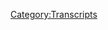 {{DEFAULTSORT:
    #_TRANSCRIPT_0826:March 4, 2004
}}{{Transcript
    | title         = [[826: March 4, 2004]]
    | caption       = [https://knowledgefight.libsyn.com/826-march-4-2004 Listen to this episode on Libsyn]
    | episodeNumber = [[826: March 4, 2004|826]]
    | length        = 01:12:11
}}

{{MessageBox
    | header     = Warning: Bot Generated Content
    | text       = This transcript was automatically generated by transcription software and likely contains many mistakes and misattributions. Please check the audio for definitive quotes, attribution, and context.
    | image      = N3yvass4myg91.webp
    | imagewidth = 50px
    | id         = warning
}}

{{TranscriptBlock
    | name      = Theme Song
    | timestamp = 00:00:04.000
    | text      = Red Alert. Red alert. Red alert.
}}

{{TranscriptBlock
    | name      = Unknown Speaker
    | timestamp = 00:00:06.000
    | text      = Red alert.
}}

{{TranscriptBlock
    | name      = Theme Song
    | timestamp = 00:00:11.000
    | text      = Not not not not not not not knowledge. Damn, Jordan. I'm sweating.
}}

{{TranscriptBlock
    | name      = Alex Jones
    | timestamp = 00:00:19.000
    | text      = Knowledge party.com It's time to pray.
}}

{{TranscriptBlock
    | name      = Theme Song
    | timestamp = 00:00:21.000
    | text      = I have great respect for knowledge. Knowledge. I'm sick of them posing as if they're the good guys shank me or the bad guy knowledge. Dan and Jordan knowledge fight
}}

{{TranscriptBlock
    | name      = Alex Jones
    | timestamp = 00:00:35.000
    | text      = need money Andy and Andy, you're stopping Andy and Ken handy in Kansas to pray and the Evangel surely are placeholders. Huge fan. I love your word. Knowledge by now knowledge fight.com.
}}

{{TranscriptBlock
    | name      = Dan
    | timestamp = 00:00:59.000
    | text      = Hey, everybody like McDonald's, right? I'm Dan. I'm Jordan. We're a couple dudes sit around worship at the altar of saline and talk a little bit about Alex Zhu. Oh,
}}

{{TranscriptBlock
    | name      = Jordan
    | timestamp = 00:01:07.000
    | text      = indeed, we are down in Jordan. Jordan, the question for you. Today, buddy.
}}

{{TranscriptBlock
    | name      = Dan
    | timestamp = 00:01:13.000
    | text      = My blind spot today, Jordan is that I finally have a date for moving. As people who listen to the show regularly, I'm sure are aware because I've mentioned it a couple times. At a frustrating transitional housing thing going on. And just to be able to know like, Alright, that is the day that it's gonna happen. I I've got you know, it's it's, it's a load off. There's been a lot of like, sort of lingering in the air. Yeah. You know, like, how's this going to work out time wise is, you know, I always knew that there was going to be a place where I could live. Sure, you know, but the the exact, like, how am I going to make this work was so so nebulous. And now just what a relief.
}}

{{TranscriptBlock
    | name      = Jordan
    | timestamp = 00:02:02.000
    | text      = You know what, that's so similar to what's giving birth. Because it's like, I don't know when it's gonna happen. But then sometimes the doctors like a fuck it. It's gonna happen next week, and you're like, shit, thank God, at least it's gonna happen next week. It is exactly like giving birth. It's exactly like that. And
}}

{{TranscriptBlock
    | name      = Dan
    | timestamp = 00:02:18.000
    | text      = so now I know the pain of childbirth. And I will not be condescended to by any pregnant person out there. What's your
}}

{{TranscriptBlock
    | name      = Jordan
    | timestamp = 00:02:29.000
    | text      = my bright spot is the TV show warrior. It's really good.
}}

{{TranscriptBlock
    | name      = Dan
    | timestamp = 00:02:35.000
    | text      = Is that? Is that a serialized version of that movie with like, the the baseball Furies and the Whoa, no,
}}

{{TranscriptBlock
    | name      = Jordan
    | timestamp = 00:02:41.000
    | text      = no, not the Warriors? No, it's based off of one of Bruce Lee's ideas. You know, before before kung fu happened and all that stuff. He had this idea for what amounts to now you know, dead wood in San Francisco with an all you know, with a majority Chinese cast, you know, and of course, you can't do that in the 60s Because racism. Sure. So now they made it. It's fucking great. It's fucking great. All right, and they got a great Bruce Lee, a surrogate guy playing the lead. He's the warrior. He's the warrior.
}}

{{TranscriptBlock
    | name      = Dan
    | timestamp = 00:03:16.000
    | text      = What is he fighting a war against?
}}

{{TranscriptBlock
    | name      = Jordan
    | timestamp = 00:03:18.000
    | text      = Um, I mean, you know, racism. Sure. White people. It's it San Francisco in the I think 20. So So yeah, just mainly white people. Well, and then other people. Ah, yeah. White people. Other people. Yes.
}}

{{TranscriptBlock
    | name      = Dan
    | timestamp = 00:03:35.000
    | text      = What a description of the show both kinds. Jordan today we have an episode to do. And we're going to be in the past we're going to be talking about March 4 2004 was a terrible show. So bad. No bad. No. So bad. Alex is a real piece of shit. Oh, no.
}}

{{TranscriptBlock
    | name      = Dan
    | timestamp = 00:03:54.000
    | text      = Yeah, he's
}}

{{TranscriptBlock
    | name      = Dan
    | timestamp = 00:03:55.000
    | text      = Yeah. And in some ways, it's actually kind of there's there's some things to learn. And there's some things that are illustrative. So it's worthwhile, how shady he is. But man, he's a big piece of a piece of shit. So we have this episode to go over it. But before we dive into that, and you know, say hi to some walks, I found something interesting. Okay. So I was going through, bam, dot video, not Alex's website do as poking around in there seeing what's going on? Because, you know, sometimes they'll have weird channels pop up. Yeah, there's the next wentest channel that but whatever. Yeah, still there. I think it's inactive. That sounds right. But I noticed they have a best of Tucker Carlson channel. And previously, it was just the interview that Alex did with Tucker Carlson years.
}}

{{TranscriptBlock
    | name      = Jordan
    | timestamp = 00:04:51.000
    | text      = Best of Tucker.
}}

{{TranscriptBlock
    | name      = Dan
    | timestamp = 00:04:52.000
    | text      = But now Alex is just reposting Tucker's Twitter show. Oh,
}}

{{TranscriptBlock
    | name      = Dan
    | timestamp = 00:04:57.000
    | text      = I wonder if he has permission to do that. Ah Oh boy,
}}

{{TranscriptBlock
    | name      = Jordan
    | timestamp = 00:05:00.000
    | text      = I want yeah, that's a good question.
}}

{{TranscriptBlock
    | name      = Dan
    | timestamp = 00:05:02.000
    | text      = Yeah. I if I were Tucker I would probably say no. Like you would want whatever audience is going to watch it on Alex's shit to be, you know, forced to come over to your Twitter thing. Sure.
}}

{{TranscriptBlock
    | name      = Jordan
    | timestamp = 00:05:13.000
    | text      = I bet at the beginning with all those numbers, maybe Tucker was like, go for it. I've got billions of people watch me. And then now maybe he'd be like, Hey, don't repost my stuff. I doubt
}}

{{TranscriptBlock
    | name      = Dan
    | timestamp = 00:05:25.000
    | text      = it. I doubt it. I think if you're starting your own thing, especially if you're going from Fox News to doing a Twitter show, you're wanting to like really establish yourself and maybe create a foundation of people who are know that this is where they're going to get the content as opposed to be distributed willy nilly all over the place. Yeah, generally
}}

{{TranscriptBlock
    | name      = Jordan
    | timestamp = 00:05:43.000
    | text      = that is a pretty big part of success in media.
}}

{{TranscriptBlock
    | name      = Dan
    | timestamp = 00:05:47.000
    | text      = I think Alex is just stealing Tucker's shit does it sound right?
}}

{{TranscriptBlock
    | name      = Jordan
    | timestamp = 00:05:51.000
    | text      = That does sound right. Hey, Tucker,
}}

{{TranscriptBlock
    | name      = Dan
    | timestamp = 00:05:52.000
    | text      = call your lawyers, not those lawyers. The other will see I want the lawyers that are defending you. Dealing with Fox News. Some other lawyers. Talk to Alex Yeah. When
}}

{{TranscriptBlock
    | name      = Jordan
    | timestamp = 00:06:03.000
    | text      = when you when you have that many lawyers working for you. You're You're a bad person. No, like it should have just been a bunch of clips have edited together Tucker like outtakes and stuff like that. Best of Tucker Carlson.
}}

{{TranscriptBlock
    | name      = Dan
    | timestamp = 00:06:18.000
    | text      = I'm just saying Alex Jones. He had some point,
}}

{{TranscriptBlock
    | name      = Jordan
    | timestamp = 00:06:23.000
    | text      = he just cut a supercut of Tucker saying Alex Jones over and over and over again is the best of Tucker I think,
}}

{{TranscriptBlock
    | name      = Dan
    | timestamp = 00:06:29.000
    | text      = according to one guy Exactly. Out in Texas with a thick old neck. Oh, yeah. So we're gonna talk about this terrible bad show here in a second. But before we do, Jordan, let's say hello to some new ones. Oh, that's great idea. So first donnacha It seems that the entirety of the meme speech from Metal Gear Rising was over the character limit for a shout out. Happy late birthday man did notches pronounced. Don't not cut. Ooh, I screwed it up. Anyway, you're now ballsy walk. I'm a policy. Pronunciation. I
}}

{{TranscriptBlock
    | name      = Jordan
    | timestamp = 00:07:02.000
    | text      = did that on purpose. Because you were cold reading it. I thought it'd be fun for everyone next
}}

{{TranscriptBlock
    | name      = Dan
    | timestamp = 00:07:05.000
    | text      = Tucker is your destiny. Thank you so much. You are now ballsy. Well, I'm a
}}

{{TranscriptBlock
    | name      = Unknown Speaker
    | timestamp = 00:07:09.000
    | text      = policy wonk.
}}

{{TranscriptBlock
    | name      = Jordan
    | timestamp = 00:07:10.000
    | text      = Thank you very much.
}}

{{TranscriptBlock
    | name      = Dan
    | timestamp = 00:07:11.000
    | text      = Yes. Zeus. Next sour cream fondue fountain. Thank you so much. You are now policy wonk.
}}

{{TranscriptBlock
    | name      = Alex Jones
    | timestamp = 00:07:19.000
    | text      = I'm a policy wonk, thank you very much.
}}

{{TranscriptBlock
    | name      = Dan
    | timestamp = 00:07:21.000
    | text      = She 13th dimension.
}}

{{TranscriptBlock
    | name      = Jordan
    | timestamp = 00:07:22.000
    | text      = Yeah, we talked a lot. Next. I'm
}}

{{TranscriptBlock
    | name      = Dan
    | timestamp = 00:07:24.000
    | text      = Dan's urban camel. Thank you so much. You are now a policy wonk.
}}

{{TranscriptBlock
    | name      = Unknown Speaker
    | timestamp = 00:07:27.000
    | text      = I'm a policy wonk. Thank
}}

{{TranscriptBlock
    | name      = Jordan
    | timestamp = 00:07:28.000
    | text      = you very much.
}}

{{TranscriptBlock
    | name      = Dan
    | timestamp = 00:07:29.000
    | text      = I'm sure what that's a reference to what is an urban camel. I don't know. But I know that just makes me think of getting into an argument about whether or not there was wolves downtown. Yeah, I
}}

{{TranscriptBlock
    | name      = Jordan
    | timestamp = 00:07:38.000
    | text      = recall. I do. We don't need to. Versus wolf argument. Okay.
}}

{{TranscriptBlock
    | name      = Dan
    | timestamp = 00:07:43.000
    | text      = Next. Thank you, Ben. Baked Beans begins for introducing me to these guys been listening since the X ray arcade. Thank you so much. You're now ballsy walk.
}}

{{TranscriptBlock
    | name      = Alex Jones
    | timestamp = 00:07:52.000
    | text      = I'm a policy wonk. Thank you very much. Thank
}}

{{TranscriptBlock
    | name      = Dan
    | timestamp = 00:07:53.000
    | text      = you, and we're going to take a look right at the mixer. Thank you so much do Dorcas lives may scold mageddon strike down the invading sex robots. You are now a technocrat?
}}

{{TranscriptBlock
    | name      = Alex Jones
    | timestamp = 00:08:03.000
    | text      = I'm a policy wonk. I have risen above my enemies. I might quit tomorrow. Actually. I'm just gonna take a little break now. A little breaky for me. And then we're going to come back. And I'm going to start the show over. But I'm the devil a lot going on there. Fuck you. Fuck you. I got plenty of words for you. But at the end of the day, Fuck you and your new world order. And fuck the horse she wrote in on and all your shit. Maybe today should have been less broadcast. Maybe I'll just be gone a month, maybe five years. Maybe I'll walk out of here tomorrow. And you never see me again. That's really what I want to do. I never want to come back here again. I apologize to the crew and the listeners yesterday that I was legitimately having breakdowns on air. I'll be better tomorrow.
}}

{{TranscriptBlock
    | name      = Dan
    | timestamp = 00:08:57.000
    | text      = He's not and he's definitely not on March 4 2004.
}}

{{TranscriptBlock
    | name      = Jordan
    | timestamp = 00:09:02.000
    | text      = guys suck. That's a lot of tomorrow's to miss being better for oh, that's a significant number.
}}

{{TranscriptBlock
    | name      = Dan
    | timestamp = 00:09:08.000
    | text      = If you get 1% or point 1% better each day from March 4 2004 to the present. You'd probably be a great
}}

{{TranscriptBlock
    | name      = Jordan
    | timestamp = 00:09:18.000
    | text      = person. I mean, compound interest. You'd be great. It has to be Yeah. Alex is bad. Alex is bad if you lose point. 1% I'm not sure.
}}

{{TranscriptBlock
    | name      = Dan
    | timestamp = 00:09:27.000
    | text      = I'm not sure this one just I mean, there's just a lot of distaste I have for this episode. And maybe it's because it's coming off of a couple of days worth of like there's nothing going on here outside of Alex blaming third world populations for babies crying and movies. Wow, that
}}

{{TranscriptBlock
    | name      = Jordan
    | timestamp = 00:09:45.000
    | text      = one is still debatable. We haven't got the science back on that one.
}}

{{TranscriptBlock
    | name      = Dan
    | timestamp = 00:09:50.000
    | text      = Yeah, I don't know if we need to. So you know, there's this sort of dull period and then we get to this and it's just just shit just bad. But one of the things one of the narratives that he's been going over during this dole period, quite a bit is that there's a new trend that people have been doing which is putting money in microwaves. I don't know if you remember this. So the new money what the new money that came out, you certainly had the Yeah, it has the strip in it for like, not being able to. Pirate it. counterfeiters. Yeah. So piracy. It's piracy, piracy, and it's not not by Rosie. I don't know why that was the word that came to mind. But yeah, people so people were putting in money into microwaves because that that would flicker and like set on fire. And so conspiracy theorists are like, this is the RFID chip being put into the money, man. They're tracking your bills.
}}

{{TranscriptBlock
    | name      = Jordan
    | timestamp = 00:10:52.000
    | text      = Okay. So people microwaved money for a while. Yeah, it was a little bit
}}

{{TranscriptBlock
    | name      = Dan
    | timestamp = 00:10:57.000
    | text      = of a fad. And then people were coming out and be like, don't put your money on them. Like, that shouldn't be a conversation, but that's fine. It's dangerous. Yes. And then other people were like, using microwaves to clean money. They thought that that would be like get stuff off? Sure. Sure. Show. There's a lot of that going on. And to Alex's weird, weird been covering this a bit. And apparently, it's really exciting because Steve Watson and Paul Joseph Watson's brother, right, also put some euros in the microwave.
}}

{{TranscriptBlock
    | name      = Jordan
    | timestamp = 00:11:33.000
    | text      = I mean, it makes sense. If you're like a third grader just coming off your favorite science class, just be like, let's find out what happens when you do everything different. Sure,
}}

{{TranscriptBlock
    | name      = Dan
    | timestamp = 00:11:42.000
    | text      = sure. But that third grader is going to then ask why did this happen? That is true. And then find the answer, as opposed to people like Alex, who are just like, it's the global. So you might get some sense from that. Why that was a dull period of a couple of days. Yeah. But I was excited for this where Alex talks about how sensational stuff like putting money in the microwave gets more attention than other stuff he talks about. Yeah, yeah.
}}

{{TranscriptBlock
    | name      = Alex Jones
    | timestamp = 00:12:12.000
    | text      = I mean, now there's a big debate are there RFIDs in the money, I think the fact that the money exploded, or pop like firecrackers is just an illustration of madness, or some weird money. I mean, it's really a novelty. But people latch on stories like that. I mean, we will post a photograph and I don't get a million viewers, and then, you know, some government document from the Library of Congress about how the government engineered aids and they say they engineered it in 1968, or 1975. And they say it's a soft kill weapon, and they describe it, we post that and it gets, you know, 10,000 people look at it in a month. So, this also speaks to what captures people's attention. And it certainly images, you know, loading towers with jet liners flying into them, you know, that gets people's attention. That's what I mean. And so somehow we've got to shift our minds into, you know, really becoming upset about bills and legislation and things like that. Because if we could get people as excited about the Patriot Act One and two, and what's in it as we could about exploding $20 bills. Then we wouldn't get this country back. But but people liked visual things they like. They like sports, they like gladiatorial diversions.
}}

{{TranscriptBlock
    | name      = Dan
    | timestamp = 00:13:37.000
    | text      = So on a descriptive level, Alex is right about the the dynamic that he is describing, essentially, that sensationalism sells, he's accurately assessed a problem with how human attention operates. And at this point, he's at least pretending to want to solve that problem by encouraging people to pay attention to the more boring, less sensational stories that are actually possibly more substantive. But we know how Alex's career has progressed since then. And I think that this frustration that he's discussing, it might have played some part, possibly even subconscious as a part in his path. Instead of trying to get people to pay attention to the bills and legislation and things that matter. Alex went the entire other direction, turning his career into a near constant barrage of empty, meaningless spectacle meant solely to capture people's attention and keep them stuck in that, like, Look at this $20 bill in the microwave. Yeah, yeah, he's aware that that $20 bill in the microwave doesn't mean anything. No, this is just something that's visually interesting to people. That's a weird money.
}}

{{TranscriptBlock
    | name      = Jordan
    | timestamp = 00:14:40.000
    | text      = Yeah, there's probably some magnesium in the little strip or some some weird. It's not complicated,
}}

{{TranscriptBlock
    | name      = Dan
    | timestamp = 00:14:45.000
    | text      = but But it's weird. I mean,
}}

{{TranscriptBlock
    | name      = Jordan
    | timestamp = 00:14:47.000
    | text      = that's also a weird thing to say, oh, man, this is some weird money. Like, I don't understand. It's just okay, but fine, but fine, but fine,
}}

{{TranscriptBlock
    | name      = Dan
    | timestamp = 00:14:56.000
    | text      = if that's your thesis,
}}

{{TranscriptBlock
    | name      = Jordan
    | timestamp = 00:14:57.000
    | text      = fine. Fine.
}}

{{TranscriptBlock
    | name      = Dan
    | timestamp = 00:14:58.000
    | text      = So weird. on it. Yeah. All funding is weird when you really think about it.
}}

{{TranscriptBlock
    | name      = Jordan
    | timestamp = 00:15:03.000
    | text      = I mean, the thing about the subconscious element of it is, I mean, he knows that there that his bills and shit aren't real to, you know, like the sensational stuff isn't real, but or at least it is real sense that you can watch that Bill light on fire. You're saying
}}

{{TranscriptBlock
    | name      = Dan
    | timestamp = 00:15:21.000
    | text      = that the bills and legislation and the government admitting that AIDS is a soft killed lie weapon? Yeah, that's true. It's not real either. Right. Right. Right. But it's more Dan sleep boring. It's in terms of like trying to look into it. Right. If you were gonna go ahead and read those bullshit articles about non existent bills and stuff chair that he's talking about that is dry. Yeah, that is not really all that interesting. You will come to some greater truth if you approach it and actually read this stuff critically. But it is more fun to just investigate whether or not money gets weird in the oven. Microwave,
}}

{{TranscriptBlock
    | name      = Jordan
    | timestamp = 00:16:01.000
    | text      = if there's only positive consequences for leaning into the sensationalism and negative consequences for leaning into the boring stuff. It makes sense.
}}

{{TranscriptBlock
    | name      = Dan
    | timestamp = 00:16:10.000
    | text      = Well, and especially realizing that all you really have to do is pay lip service to the more Yeah, like substantive stuff and be like, it's all there. It's all in the white papers. And then people just give you credit for having talked about Yeah, or understanding any of that deep stuff he gets.
}}

{{TranscriptBlock
    | name      = Jordan
    | timestamp = 00:16:26.000
    | text      = He gets credit for doing research by complaining that people aren't looking at the research. He didn't do.
}}

{{TranscriptBlock
    | name      = Dan
    | timestamp = 00:16:32.000
    | text      = Yes. And they're too busy talking about the microwaved money that he's been spending days talking. Yes, yes. Yes. That is the dynamic. Yeah, that makes sense. So I have bad news. Was that ever been to the Piggly Wiggly?
}}

{{TranscriptBlock
    | name      = Jordan
    | timestamp = 00:16:47.000
    | text      = I don't think so. No. What's the Piggly Wiggly?
}}

{{TranscriptBlock
    | name      = Dan
    | timestamp = 00:16:49.000
    | text      = It's like a convenience store kind of thing. Yeah, wiggly. Turns out very soon after this episode, you started to have to thumbprint to buy and sell there. So Mark of the Beast has come to the Piggly Wiggly
}}

{{TranscriptBlock
    | name      = Alex Jones
    | timestamp = 00:17:05.000
    | text      = limit. I told you this. I'm telling you this for six years since I learned about it but now it's coming. Like I told people in 97 that he was involved with the feds grocery store chain in Texas and we're gonna be putting in thumb scanners to track and trace and control you for the new sales tax and they have announced it is official. It's gone in and some stores in Houston and polish station two years ago. A bunch of heb stores in Austin in three weeks are putting them in and Piggly Wiggly. There's a big World Net Daily article that Piggly Wiggly and its stores are putting them in. Have you used credit card or cheque at the checkout counter. You're gonna have the thumb scan, Piggly Wiggly, Safeway, Kroger, target Walmart. I hope you enjoy if you're used to using it here in the next few years they will announce your new sales tax I hope you enjoy it. God will control over every business your business or how small scanner but then you do and sell track. federal control you thought the IRS was bad now they'll be like, Oh, and by the way they share the money with a local so there'll be federally deputize and enforce. And I do have the article here from Newsday. Police were federalized and then I put under UN control two days ago a bunch of them.
}}

{{TranscriptBlock
    | name      = Dan
    | timestamp = 00:18:20.000
    | text      = Wow, that's a that's a whole lot of stuff. That didn't happen. That is st condescendingly Yeah,
}}

{{TranscriptBlock
    | name      = Jordan
    | timestamp = 00:18:25.000
    | text      = in a real dickish way. Yeah. Real Tucker as shit to say.
}}

{{TranscriptBlock
    | name      = Dan
    | timestamp = 00:18:30.000
    | text      = 19 years later. Yeah, you can still you pay with cards anywhere. From scanning.
}}

{{TranscriptBlock
    | name      = Jordan
    | timestamp = 00:18:35.000
    | text      = I listen. Let's all just decide what the Mark of the Beast is. And then get it. Okay, I'm tired of fine. I'm trying to I'm tired of trying to figure out what is the mark of the beast? I
}}

{{TranscriptBlock
    | name      = Dan
    | timestamp = 00:18:45.000
    | text      = feel like we all are. It's Cheeto fingers.
}}

{{TranscriptBlock
    | name      = Jordan
    | timestamp = 00:18:48.000
    | text      = Let's just do it. Fine. But He has cheated. Mark is a beast Yeah. Okay. But as long as we all his
}}

{{TranscriptBlock
    | name      = Dan
    | timestamp = 00:18:54.000
    | text      = you know why? Why? Because the new version of Chester Cheetah was the beast. Oh, he was all prank and everybody trying to run his his Cheeto dust covered fingers on people's white clothes and stuff.
}}

{{TranscriptBlock
    | name      = Jordan
    | timestamp = 00:19:07.000
    | text      = So it I mean, you're you're just describing Ashton Kutcher after having eaten Cheetos.
}}

{{TranscriptBlock
    | name      = Dan
    | timestamp = 00:19:14.000
    | text      = That's how you became possessed. You became
}}

{{TranscriptBlock
    | name      = Jordan
    | timestamp = 00:19:16.000
    | text      = possessed by the mark of the beast, cheetah. It's all making sense. Now. Finally, okay, so we can put the whole Mark of the Beast thing to rest. It's Cheeto fingers might have
}}

{{TranscriptBlock
    | name      = Dan
    | timestamp = 00:19:25.000
    | text      = played this, I think on an intellectual level. I wanted to play this clip because it's an example of like these predictions that Alex makes and these like, his tone is so just snarky and maybe he'll be enjoy maybe beer and then like, it's all stuff that didn't happen. But I think emotionally I just wanted to hear him say Piggly Wiggly.
}}

{{TranscriptBlock
    | name      = Jordan
    | timestamp = 00:19:47.000
    | text      = Really liked it. Yeah, it was quite enjoyable. Yeah, especially. That was the one that Okay, so the tone was fine. If you're saying Piggly Wiggly in that tone of voice. There's something incredibly funny about condescending to me. again saying Piggly Wiggly
}}

{{TranscriptBlock
    | name      = Dan
    | timestamp = 00:20:01.000
    | text      = patriots, I regret to inform you that the Piggly Wiggly has fallen. I'm sorry. globalists have taken the Piggly Wiggly.
}}

{{TranscriptBlock
    | name      = Jordan
    | timestamp = 00:20:09.000
    | text      = Are we are we no longer allowed in the Piggly Wigglies? anymore? Oh, no.
}}

{{TranscriptBlock
    | name      = Dan
    | timestamp = 00:20:14.000
    | text      = I also was desperately trying to come up with a way that I could make a GB a acronym for a government. I just couldn't do it in real time. So you have a car? I do. Does it ever turn into a robot and lock you inside it? No, it had unfortunately does not shit. Another prediction Alex got wrong. It
}}

{{TranscriptBlock
    | name      = Alex Jones
    | timestamp = 00:20:36.000
    | text      = probably aired this neocon star about 20 times. Yes. Because according to the Federal Documents, the guest members of Congress, people from the different legislatures I've had on about this. This is actually minus the mobile injections. What life will be like, your car will lock you in it will not start if you've got one parking ticket. A camera will watch you in your car. It's actually worse than this. So called dark humor.
}}

{{TranscriptBlock
    | name      = Dan
    | timestamp = 00:21:11.000
    | text      = Yeah. So there's this thing, or this piece, this bit of comedy business called neocon star that Alex has played 100 fucking times he says 20 That is a low estimate. And it's sort of a skit. Somebody's calling on star but it's like Neil Young star. Right. Right. Right. And so it's like, hey, you know, you need to your national ID card. Lucky. Actually, I Why am I doing an impression of this? I'm going to play part of I don't know why I tried to recreate this.
}}

{{TranscriptBlock
    | name      = Jordan
    | timestamp = 00:21:44.000
    | text      = But it's nice to see it in advance, and then we'll see the real version. I appreciate that.
}}

{{TranscriptBlock
    | name      = Dan
    | timestamp = 00:21:49.000
    | text      = So yeah, Alex, Alex has this. And he's like, this is what it's gonna be like, man. This is. I know, I told you. This is a terrible episode. We just haven't gotten to the horrible. Just a little bit of levity at the beginning, I guess. But yeah, so here comes a little bit of that neocon stars hit.
}}

{{TranscriptBlock
    | name      = Alex Jones
    | timestamp = 00:22:06.000
    | text      = Here's the neocon star. We'll just just just one more time because Toyota has actually rolled out one of these and says that the government wants this and so they're providing it and this will be the new car that we all use. And basically it is a mirror image actually a little bit worse in several cases than this humour of two months ago. So here it is. The following is an actual conversation between a neocon star operator and a subscriber in distress, was locked in her car and doesn't have the proper authorization to get out with neocon star help is just a satellite away. Yo,
}}

{{TranscriptBlock
    | name      = Neoconstar Robot Operator (fictional)
    | timestamp = 00:22:44.000
    | text      = calm star. How can I offer you great service today?
}}

{{TranscriptBlock
    | name      = Old Lady Trapped in Car (fictional)
    | timestamp = 00:22:48.000
    | text      = Please help me I'm trapped in my car. My retina scanner won't work. Just relax. It's not there. It's ma'am. Please hurry. It's hot in here.
}}

{{TranscriptBlock
    | name      = Neoconstar Robot Operator (fictional)
    | timestamp = 00:22:57.000
    | text      = According to Admiral Poindexter. I have planned tomorrow. We'll see. Right. I have a live shot from the Neo cons observation area.
}}

{{TranscriptBlock
    | name      = Old Lady Trapped in Car (fictional)
    | timestamp = 00:23:07.000
    | text      = I'm in Node lady.
}}

{{TranscriptBlock
    | name      = Alex Jones
    | timestamp = 00:23:11.000
    | text      = Well, she's an old lady folks. Wow. For some reason, some of those files have been hiccupping. Honestly, Stephanie, you know what's going on? Now we've had someone in the computer hacking up the auditor. We have another one. So yeah. Oh, my goodness. And then now we added for you, my friends. Yeah, started over for us. So here's neocon start from the
}}

{{TranscriptBlock
    | name      = Dan
    | timestamp = 00:23:44.000
    | text      = top he likes. So it ends up like the neocon star operator is going to send people to kill her because she is maybe a terrorist because she can't find her card or something. And then they offer her a lethal injection and she takes it Yeah, that's that's the end of the
}}

{{TranscriptBlock
    | name      = Jordan
    | timestamp = 00:24:01.000
    | text      = bit. Yeah, yeah. Oh, really a well constructed
}}

{{TranscriptBlock
    | name      = Dan
    | timestamp = 00:24:03.000
    | text      = bit. No, but man, you could you could see the little the Monsanto Mar. Yeah, Admiral Poindexter his database, you see all these things that are like I get it. If you're a conspiracy theorist, you're like, Ah, see, I know what you're talking about. That's the problem that's playing for the back of the room.
}}

{{TranscriptBlock
    | name      = Jordan
    | timestamp = 00:24:19.000
    | text      = That's the issue. It's all for the back of the room. And it's not funny. This comedians comedian, no. It's for people who are just excited to hear the thing that they know. And go. Yep, that's it. It's not a bit. There's no turn. It's high level. There's no turn. Yes, there is a turn.
}}

{{TranscriptBlock
    | name      = Dan
    | timestamp = 00:24:37.000
    | text      = She decides that she wants to die in that car by lethal injection instead of waiting for the troops to come and kill her.
}}

{{TranscriptBlock
    | name      = Jordan
    | timestamp = 00:24:43.000
    | text      = That to turn it's a twist. No, it's not a reasonable outcome of the accepted logic within the bid. Nobody is acting out of the ordinary.
}}

{{TranscriptBlock
    | name      = Dan
    | timestamp = 00:24:54.000
    | text      = I mean, in the constructed reality that they've established
}}

{{TranscriptBlock
    | name      = Jordan
    | timestamp = 00:24:59.000
    | text      = it As this is just a totally normal conversation.
}}

{{TranscriptBlock
    | name      = Dan
    | timestamp = 00:25:03.000
    | text      = It doesn't I mean, you know, it seems to be a robot.
}}

{{TranscriptBlock
    | name      = Jordan
    | timestamp = 00:25:08.000
    | text      = For one thing, that was another issue. I don't know where any of those choices?
}}

{{TranscriptBlock
    | name      = Dan
    | timestamp = 00:25:14.000
    | text      = I don't know. But Alex has played it a lot. Yeah. So I've heard it a lot.
}}

{{TranscriptBlock
    | name      = Jordan
    | timestamp = 00:25:17.000
    | text      = I believe you.
}}

{{TranscriptBlock
    | name      = Dan
    | timestamp = 00:25:18.000
    | text      = And there's a funnier? No, this is what's going to happen though. This is obviously where we are in 2023, lethal injection machines and cars. And
}}

{{TranscriptBlock
    | name      = Jordan
    | timestamp = 00:25:29.000
    | text      = what I find funny about this is, in a sense, we are being watched in our cars by our phones, like our phones are always listening to us. They're always recording the things that we say. And then that is, there are
}}

{{TranscriptBlock
    | name      = Dan
    | timestamp = 00:25:45.000
    | text      = a number of public and private video cameras all over the place where you're driving totally their lights, you know, like you can get a ticket if you run a red light stuff, you know, yeah, there's there. There are issues, right? It's not it's not with the car.
}}

{{TranscriptBlock
    | name      = Jordan
    | timestamp = 00:26:01.000
    | text      = No, no. What's funny to me, though, is that all of these things are stuff he's like, oh, yeah, this is totally fine. You know, in the in the conception of his, like, right now in 2004. Yeah. If he was screaming, like, eventually, your phone's going to be listening to you all the time. And it's gonna pick up keywords that you say, and then the next time you search for something, they're going to recognize that you said that and then they're going to spit it back out at you. They're always watching me may do
}}

{{TranscriptBlock
    | name      = Dan
    | timestamp = 00:26:27.000
    | text      = that on other episodes, and other times, right, perhaps,
}}

{{TranscriptBlock
    | name      = Jordan
    | timestamp = 00:26:31.000
    | text      = but that would sound like a crazy globalist murderer.
}}

{{TranscriptBlock
    | name      = Dan
    | timestamp = 00:26:35.000
    | text      = He says stuff like your refrigerator is listening to you and stuff like that. Less than the than the iPhone concerns. Yeah. But yeah, I don't know. I think it's a little excessive.
}}

{{TranscriptBlock
    | name      = Jordan
    | timestamp = 00:26:47.000
    | text      = I mean, it's, I mean, the thing that's funny about it is that it is completely just like, paved over, you know, like, hey, we already Hey, listen, we already all have our phones. There's nothing we can do about it anyways, moving on. No, no, no, no globalist conspiracy is just like, hey, we shouldn't have these phones. Just no phones.
}}

{{TranscriptBlock
    | name      = Dan
    | timestamp = 00:27:06.000
    | text      = Sure. Let's go back to rotaries. That's if you don't want them to watch you. But even so, like you are transposing on to this, what is your kind of like valid awareness about the world, which is that there is this, you know, monitor and capability that exists, right? Whereas Alex is like, if you don't pay your parking tickets, your car will lock you inside it, you know, like, yeah, that's the dystopian stuff. That's like, all right.
}}

{{TranscriptBlock
    | name      = Jordan
    | timestamp = 00:27:35.000
    | text      = He has a very unreasonable dystopia. Yeah.
}}

{{TranscriptBlock
    | name      = Dan
    | timestamp = 00:27:39.000
    | text      = Yeah. I think it would be counterproductive. Yeah. Even for the people who are trying to collect on these parkings
}}

{{TranscriptBlock
    | name      = Jordan
    | timestamp = 00:27:45.000
    | text      = they do it locking you inside your car. That's the least way place you can pay for it.
}}

{{TranscriptBlock
    | name      = Dan
    | timestamp = 00:27:49.000
    | text      = Right? Unless the people come they show up and then you have to give them money to get out of the car. Right? But then like, what were you going to take someone to debtors prison? Are you gonna let them die in the car car
}}

{{TranscriptBlock
    | name      = Jordan
    | timestamp = 00:28:02.000
    | text      = is debtors prison now, are you going to take them to an ATM if that's what they need? Do you know what I'm saying? Like, how did they get the money to pay you?
}}

{{TranscriptBlock
    | name      = Dan
    | timestamp = 00:28:10.000
    | text      = I don't know thumb scam. But we got an article that's backing Alex up on this stuff.
}}

{{TranscriptBlock
    | name      = Alex Jones
    | timestamp = 00:28:15.000
    | text      = All right. Here's Wired Magazine. Today and then I have another one here, out of another major newspaper reporting on the same thing, and it says Melbourne, Australia at the Melbourne motor show last week put on veiled a controversial concept card would very closely monitor and in some cases restrict the action of its driver, including refusing to turn on. To drive the sweet Toyota sports, TiVo, a driver would have to enter a memory card into its console, turn on the engine. Based on the drivers experience and driving record the car adjust its engine performance, cutting back remote risk, but less experienced or spotty driving record seats, the Save the Children, drivers of the future who have grown up in the electronic age and how the remote speed camera enforcement measures, the electronic towaway charging systems aren't accepting of new technology that assist their lifestyle as a way of monitoring a Toyota press release says about the car. It's essential for drivers to be fully informed in this area of increasing electronic surveillance. And it's when we get back I mean it it says you'll be watched by cameras, everything you do will be controlled, you will submit
}}

{{TranscriptBlock
    | name      = Dan
    | timestamp = 00:29:26.000
    | text      = you may have caught there that Alex said that that was a concept car. Yeah. And that means that this was a car that wasn't actually made and produced was there's a modeling of an idea that someone had. In this case, the concept was largely shaped by quote input from 14 to 18 year olds in Australia. And were given some of their thoughts about features that might be helpful in a car
}}

{{TranscriptBlock
    | name      = Jordan
    | timestamp = 00:29:46.000
    | text      = Ovilus, 14 to 18 year old ideas.
}}

{{TranscriptBlock
    | name      = Dan
    | timestamp = 00:29:49.000
    | text      = One of their ideas was a speedometer that would change its display when you're getting close to the speed limit. So you'd be able to tell more precisely how fast you were driving. This obviously couldn't be done because the car would need to automatically know what the speed limit was where you're driving, but the idea is kind of interesting. You know, I remember back when I put it into work in f1 cars now I remember back when I had a, like a Oldsmobile, an old car. Yeah. Didn't have a digital speedometer for sure. The old red light. Yeah, you don't you don't know exactly where you're going that that needle isn't precise.
}}

{{TranscriptBlock
    | name      = Jordan
    | timestamp = 00:30:26.000
    | text      = Ya know, you used to be able to get pulled over and say, I don't know how fast I was going. And they'd be like, Yeah, that's a totally reasonable thing.
}}

{{TranscriptBlock
    | name      = Dan
    | timestamp = 00:30:32.000
    | text      = Yeah, you might have been six, seven miles an hour over. And that's just because of the needle. Yeah, the needles weed. So, you know, they had some ideas, but it wasn't really a car, the car. The car was designed by a 29 year old guy who worked at Toyota with a concept aided by teenagers going to market research sessions. And Alex is over here on air trying to act like Soros himself designed this car. He's gonna force everyone to drive one within a matter of years. It's ridiculous when you know what he's basing this like, bullshit on? Yeah, like,
}}

{{TranscriptBlock
    | name      = Jordan
    | timestamp = 00:31:03.000
    | text      = and I mean, it's, it's even more ridiculous when you're like, This is a private company. They can't force you to drive this car.
}}

{{TranscriptBlock
    | name      = Dan
    | timestamp = 00:31:11.000
    | text      = You know, but see, here's the thing. The government is having the private company do this in order for them to soft release all of the stuff that they're going to force on? Yeah, sure. That's, and that's why 18 year olds introduced this in Australia. They
}}

{{TranscriptBlock
    | name      = Jordan
    | timestamp = 00:31:26.000
    | text      = got a lot of globalist 18 year olds in Australia. So many do they recruit younger down there? What's the what's the age you graduate high school? Is it 14? Isn't
}}

{{TranscriptBlock
    | name      = Dan
    | timestamp = 00:31:34.000
    | text      = the drinking age lower there? So is the globalist? Yeah. So there was another story that Alex is covering on this episode. And here's where things start to get real.
}}

{{TranscriptBlock
    | name      = Jordan
    | timestamp = 00:31:46.000
    | text      = She was about to say this is probably where it's gonna go bad.
}}

{{TranscriptBlock
    | name      = Dan
    | timestamp = 00:31:48.000
    | text      = So there's another story, and it is about AIDS medication being given to children in a hospital in New York. And there's some safe, sensational coverage of it. Yeah, that Alex is doing. And so now he has a guest on to talk about this story. Oh, boy,
}}

{{TranscriptBlock
    | name      = Alex Jones
    | timestamp = 00:32:08.000
    | text      = we got a few minutes. Before we break. Let's just go and bring the doctor up. Dr. Razmik. Good to have you on the show. It's a pleasure to be with you. This is hard, hard to face. But it's I mean, there's a bunch of different facets to the story isn't there?
}}

{{TranscriptBlock
    | name      = David Rasnick
    | timestamp = 00:32:23.000
    | text      = Yes, there's the drugs. There's the children being treated with these drugs against their will. It's the children who are being taken away from their parents and put in these institutions because the parents refuse to treat them with these drugs. It just goes on and on.
}}

{{TranscriptBlock
    | name      = Dan
    | timestamp = 00:32:38.000
    | text      = So this guy, his name is David Resnick. And that's not a household name, but it is in a very specific community, namely the AIDS denialist community. He's a big figure in the world of folks who don't believe HIV is real or that it doesn't lead to AIDS, and he's done a ton of damage to a lot of people. One of his big ideas is that antiretroviral drugs, meant to manage AIDS or HIV are actually the cause of the condition, and that the real cure is some super cool unregulated vitamins that he sells. He went so far with his big ideas to take a trip to South Africa, where he would actively discourage people from seeking treatment from hospitals or clinics, instead saying they should take his vitamins. He also even discouraged people from getting tested. He was working for a company that sold the vitamins in the capacity of running fraudulent clinical trials aiming and proving the vitamins efficacy, which the South African government would later declare illegal. Here he is on Alex's show discussing the story about the Child Protective Services supposedly running illegal drug trials on children, all the while he's running illegal drug trials in South Africa. Also, as recently as 2006, it was reported that he advised people that HIV quote cannot be transmitted between heterosexuals. So this guy is an expert. I,
}}

{{TranscriptBlock
    | name      = Jordan
    | timestamp = 00:33:57.000
    | text      = you know, the shittiest part about American history is that the solution is actually the problem is the oldest con in the history of right it's absurdly Yeah, the solution now that's actually what's killing you,
}}

{{TranscriptBlock
    | name      = Dan
    | timestamp = 00:34:13.000
    | text      = the people trying to help or hurting you, the people who are hurting, you are actually the saviors
}}

{{TranscriptBlock
    | name      = Jordan
    | timestamp = 00:34:18.000
    | text      = down and it's all because you're struggling and in so much pain and fucked up and all that stuff. And you'd rather
}}

{{TranscriptBlock
    | name      = Dan
    | timestamp = 00:34:24.000
    | text      = and and a lot of times, you aren't getting the help that people should be providing No. Yep. So the underlying story here that Alex is covering is about a New York Post article involving research and care that was done with foster children being given HIV AIDS medication. They weren't given it for no reason, as Alex and his guests may want to suggest these were all kids with HIV AIDS, and many of them were severely ill and wouldn't have had access to any treatment outside the program due to financial hardship, right? The whole thing gets a little bit messy, so I'm going to try and sum it up as concisely as I can. This story got some traction here around out this point 2004. And then in 2005, the BBC put out a special called the guinea pig kids that stirred up a lot of public concern. In response, the Vera Institute of Justice launched an investigation of the claims made in that documentary, and got to the bottom of it. This all had to do with this program at the Incarnation Children's Center in New York. And ultimately, 532 of these children were involved in trials of approved medications. Like for instance, they were approved and tested but not on children, right, necessarily right. After quote, interviewing dozens of people involved in the trials and reviewing hundreds of 1000s of pages of case files, documents and correspondence, the Vera Institute announced the conclusion of their work in 2009, they found that no children died as a result of the medications they were given. They found that no foster children were removed from their families, because they wouldn't consent to treatment, which you can hear Resnick assert here, and that is one of the big things they hang their hat on in terms of their claims, of course, and then also rasnic is a bad source on this stuff, because he thinks that just giving appropriate medication for HIV or AIDS is actually hurting these, these children. So that's, that's something that isn't even unpacked on Alex's show, which is a very important variable in terms of having this person as a guest. Yeah. So yeah, I will say the investigation did come up with some concerning points. It's not this story is not entirely without some criticism. Sure. For one thing, they weren't able to find the official consent forms for all of the children who participated. The New York Times does know that quote, the State Department, the state's Department of Health refused Vera's request to review medical records, which might have included some additional consents. That's an open question. And also they found in some cases, consent forms that were hand written, which isn't in line with policy, but could indicate informed consent was given Share, share share, pretty inappropriate away to a
}}

{{TranscriptBlock
    | name      = Jordan
    | timestamp = 00:37:06.000
    | text      = number of reasons. Yeah, keeping No no, that makes Yeah, I mean, that makes sense. They were
}}

{{TranscriptBlock
    | name      = Dan
    | timestamp = 00:37:11.000
    | text      = some questions about this entire affair, and most of it was from an admin perspective, but ultimately, when all of the investigation was concluded, the claims that sensationalist assholes made about this were all found to be bogus. And so all of the stuff that they're talking about here on Alex's show and shit, nonsense, yeah. Incidentally, even before that full investigation concluded, the BBC was forced to make a big public apology about that guinea pig kids special. They were roundly criticized for distorting facts, and strangely only presenting the viewpoints of notorious aids denialist it should shock nobody at this point for me to reveal that one of the experts that was interviewed on that show was David rasnic, the pile of shit who's talking to Alex here in 2004. So he is on to talk about a story that he's misrepresenting and doing a very, he's played a big role in MIS covering. Yeah. And, and gaining attention based on those like erroneous claims.
}}

{{TranscriptBlock
    | name      = Jordan
    | timestamp = 00:38:13.000
    | text      = Yeah, exactly. I wanted to start a fight based on guinea pig guinea pig kids. That's a fucking disrespectful. I mean, that's already fucked up. Well, you titled it the guinea pig kids. And you're talking about I mean, their children is sick with HIV.
}}

{{TranscriptBlock
    | name      = Dan
    | timestamp = 00:38:29.000
    | text      = Well, yes. Now, I don't know if the name is really that inappropriate. Were some of the claims to be sure more accurate. AV if it was about like a giant scandal where you were testing unknown medications on unwitting children, then maybe that name would have been more appropriate. Sure, but it's it's not shown that that's the case fucked. So these guys are liars.
}}

{{TranscriptBlock
    | name      = Alex Jones
    | timestamp = 00:38:57.000
    | text      = A lot of these children die from the drugs and
}}

{{TranscriptBlock
    | name      = David Rasnick
    | timestamp = 00:39:01.000
    | text      = of course, they were the ones that don't die or injured. Many people may not know this, but prescription drugs used properly already FDA drugs used properly kill 100,000 Americans every year, and seriously injure over 2 million. Now that's drugs that already passed FDA approval. Now imagine what the the unknowns are with these experimental drugs and procedures that are going on in these institutions.
}}

{{TranscriptBlock
    | name      = Alex Jones
    | timestamp = 00:39:26.000
    | text      = Now I've talked to a lot of doctors, a lot of scientists they say that a lot of these age drugs somebody will be healthy they go on them and they're dead a year later that the drugs are killing the people. Of course they are.
}}

{{TranscriptBlock
    | name      = Dan
    | timestamp = 00:39:36.000
    | text      = So I guess that's actually Alex's view too. Wow, that's wild. Wow.
}}

{{TranscriptBlock
    | name      = Jordan
    | timestamp = 00:39:40.000
    | text      = I mean, that's that doesn't Don't people get letters from lawyers about this. The BBC did Yes, it doesn't the Attorney General have some job of like, Hey, don't do this. You're killing people.
}}

{{TranscriptBlock
    | name      = Dan
    | timestamp = 00:39:52.000
    | text      = You know, you know what's kind of weird, along with money. Is that it. I kind of had a sense that Alex had some of these views. Yeah. And especially because like John Rappaport definitely has. Oh, yeah. Like he's written books about, like HIV not being real and stuff. But I've not really heard I don't think Alex be that explicit.
}}

{{TranscriptBlock
    | name      = Jordan
    | timestamp = 00:40:18.000
    | text      = Just straight out. Drunk all all prescription medications will kill you. If you take well,
}}

{{TranscriptBlock
    | name      = Dan
    | timestamp = 00:40:23.000
    | text      = this aids medications will give you the that's what's causing the condition or whatever. It's It's nuts.
}}

{{TranscriptBlock
    | name      = Jordan
    | timestamp = 00:40:31.000
    | text      = That's so heartbreaking. Also
}}

{{TranscriptBlock
    | name      = Dan
    | timestamp = 00:40:34.000
    | text      = 100,000 people, let's say, you know, for the sake, let's stipulate that people die. February lives and drugs every year. Yeah. How many people would die if we just didn't have any prescription drugs?
}}

{{TranscriptBlock
    | name      = Jordan
    | timestamp = 00:40:46.000
    | text      = 50,000 see, whoa, I bet it'd be completely different
}}

{{TranscriptBlock
    | name      = Dan
    | timestamp = 00:40:51.000
    | text      = tests that that number would be higher. Yeah, it'll be significantly I think this is all just anti science, quite frankly.
}}

{{TranscriptBlock
    | name      = Neoconstar Robot Operator (fictional)
    | timestamp = 00:41:00.000
    | text      = I Yeah.
}}

{{TranscriptBlock
    | name      = Jordan
    | timestamp = 00:41:01.000
    | text      = I mean, it's disgusting. Yeah.
}}

{{TranscriptBlock
    | name      = Jordan
    | timestamp = 00:41:05.000
    | text      = That's the fucking shit that that AIDS did to people. Yeah. Is I mean, that anybody could not treat it with the same seriousness as the fucking pandemic is is bananas to me.
}}

{{TranscriptBlock
    | name      = Dan
    | timestamp = 00:41:21.000
    | text      = It's not too surprising to them that the same? Same games. Yeah.
}}

{{TranscriptBlock
    | name      = Jordan
    | timestamp = 00:41:25.000
    | text      = And more offensively. To boot. Yeah.
}}

{{TranscriptBlock
    | name      = Dan
    | timestamp = 00:41:28.000
    | text      = So then I guess the question becomes, what about Magic Johnson? What about that guy?
}}

{{TranscriptBlock
    | name      = Alex Jones
    | timestamp = 00:41:34.000
    | text      = That is amazing. And how come Magic Johnson doesn't need it? He announced to us that Oh, I don't need any of this now.
}}

{{TranscriptBlock
    | name      = David Rasnick
    | timestamp = 00:41:40.000
    | text      = Well, yeah, I mean, he he started taking the drugs I think along the over a decade ago, and they made him sick. And he stopped taking them. And I'm sorry, pretty clear that as long as he doesn't take the drugs, he's gonna stay healthy and walk around. He doesn't actually ever admit publicly that he is taking these drugs, but he implies it. You know, you see these billboards in the subway station in San Francisco and other places that give the clear implication that that, that Magic Johnson and I
}}

{{TranscriptBlock
    | name      = Alex Jones
    | timestamp = 00:42:09.000
    | text      = remember years going off of them needed anymore. It well,
}}

{{TranscriptBlock
    | name      = David Rasnick
    | timestamp = 00:42:14.000
    | text      = he absolutely did, because they were very toxic, and he was able to guide healthy people really don't need drugs.
}}

{{TranscriptBlock
    | name      = Alex Jones
    | timestamp = 00:42:22.000
    | text      = No, and Lord, it's in. Stay there, doctor.
}}

{{TranscriptBlock
    | name      = Dan
    | timestamp = 00:42:26.000
    | text      = So this is a particularly insidious thing to lie about. Because Magic Johnson has made it a part of his careers mission to help educate the public about HIV and AIDS. And what Alex and Resnick are doing here is attempting to undo what magic has worked for. One of the big things that magic stresses in almost all of his interviews is that he is not cured, and that his condition is as manageable as it is because of the medications he takes. He's not said that he's fine and doesn't need the drugs. But he has trimmed down on the amount of medication he needs to take. And his HIV viral load is at an undetectable level again, because of his medication, which he's very clear about. In a frontline interview magic did in 2011, exactly 20 years after he made his big public announcement about contracting HIV. He discusses his experience with medication. Magic has asked if he ever had any side effects, and he replied, quote, I never had any side effect. I'm one of those. And I think what helped me too is I kept working out and when it could have been tough for me in terms of that I really busted through that tough period because I wasn't going to let it get me. So I don't know what this guy's talking about Razmik I don't know. In that same interview, he magic is asked what some of the myths are that needed to be dispelled about HIV. And the first thing he says is literally quote, not taking your meds. It'll be okay. Yeah, that's the first thing he says. This is complete bullshit about Magic Johnson. This isn't to say that, you know,
}}

{{TranscriptBlock
    | name      = Jordan
    | timestamp = 00:43:56.000
    | text      = I just feel like if what you're saying kills people, it's bad.
}}

{{TranscriptBlock
    | name      = Dan
    | timestamp = 00:44:02.000
    | text      = Oh, Jordan. Jordan.
}}

{{TranscriptBlock
    | name      = Jordan
    | timestamp = 00:44:05.000
    | text      = I think it's bad if you say things that lead to people dying of the things. Oh, Jordan. Why do I feel stupid for saying that always happen?
}}

{{TranscriptBlock
    | name      = Dan
    | timestamp = 00:44:17.000
    | text      = Oh, just because this next clip is gonna make it worse. Oh,
}}

{{TranscriptBlock
    | name      = Alex Jones
    | timestamp = 00:44:19.000
    | text      = no. All right. Well, Dr. Ravin and God bless you for what you're doing and Godspeed. Is there any place where we can read any of your writings or
}}

{{TranscriptBlock
    | name      = David Rasnick
    | timestamp = 00:44:28.000
    | text      = the internet? If you do a Google search, you'll find a lot of my name, you know, there, but one place you can go is www.is. Burke DEFV rg.com We got a lot of a lot of articles on there.
}}

{{TranscriptBlock
    | name      = Alex Jones
    | timestamp = 00:44:41.000
    | text      = duisburg.com and we'll get a link to that on infowars.com. And then a link to the New York Post exposing this as well on the website. Can we have you back on sometime around? course we'll be happy to do it. I like to have you on just on the age. Scam itself, right. All right. God bless To take care of
}}

{{TranscriptBlock
    | name      = Dan
    | timestamp = 00:45:00.000
    | text      = the AIDS scam, so that website duesberg.com The resume is plugging and Alex is directing his audience to is the homepage of one of the world's highest profile aids. denialists Peter Duesberg. In the year 2000, South African President Thabo Mbeki, he convened a an advisory panel on HIV and AIDS. There were 44 members on this panel and it included Peter Duesberg. Duesberg doesn't really believe that AIDS and HIV are real and to the extent they are it's a byproduct of drug use. One of the primary culprits he points to his poppers which is really interesting because a clip was circulating recently of presidential candidate RFK Jr, suggesting that AIDS is caused by poppers. These ideas are insane and dangerous, but they're not really the as far outside the mainstream as we would like to believe. Anyway, Duesberg was the most prominent aids denialist on Becky's panel, and the government would drag their feet on supporting the use of antiretroviral drugs, going so far as to not accept donations and grants towards that end, a study in 2008, published in the Journal of Acquired Immune Deficiency syndromes estimated that at least 330,000 deaths are attributable to that five year delay, which was in part influenced by the panel where Duesberg was the chief denialist. Yeah. So when you're talking about, you know, things that cause death, or, or, you know, let's say maybe not caused death, but eliminate the possibility of saving lives, or however you want to put it,
}}

{{TranscriptBlock
    | name      = Jordan
    | timestamp = 00:46:33.000
    | text      = I, you know, this is just another one of those things that we refuse to reckon with, like, the AIDS crisis was the A, an act of violence towards the LGBTQ community. And nobody's dealt with that, like, nobody's dealt with the fact that governments all over the world willingly laughed, because fuck it, you know, oh, no, this is a disease for those people. And let it and just didn't I mean, it's fucked up. It's fucked up. And we did. Nobody. Nobody reckons with that. You know, and nobody is like, oh, okay, I can't believe that. We're still so homophobic when not without saying like, Oh, yeah, 30 years ago, you could laugh at people for dying of AIDS. You could just laugh at them. And be like, see, this is what you get. Yes, of course. We're still a fucking homophobic nation.
}}

{{TranscriptBlock
    | name      = Dan
    | timestamp = 00:47:27.000
    | text      = Oh, god. Yeah, it takes it takes a while and a lot of intent to recover from that. Brutal as a culture brutal. Say, I hate this guy. fucking hate this guy. Yep. The story that Alex is talking about, you know, like, obviously, there's a manipulation of a real story. And it's far more complicated than any kind of discussion that he's having. Yeah. And the points that he's making are nonsense, bullshit. But then just this guy presenting him as any kind of person you should look up to is it's unconscionable. It's, I would rather him have pissed Dr. Group, you know, yeah, this doc, quite frankly, although I'm sure he probably has some fucked up beliefs about HIV to
}}

{{TranscriptBlock
    | name      = Jordan
    | timestamp = 00:48:20.000
    | text      = Yeah, I imagine that we don't want to get any of them talking on this subject at all for any length of time.
}}

{{TranscriptBlock
    | name      = Dan
    | timestamp = 00:48:26.000
    | text      = Yeah. Doctor group probably thinks that he solves everything.
}}

{{TranscriptBlock
    | name      = Jordan
    | timestamp = 00:48:29.000
    | text      = Do you know what I think they think? They think that that's, that's what I can say. Do you know what I think they think they think exactly that I don't need to hear them say it.
}}

{{TranscriptBlock
    | name      = Dan
    | timestamp = 00:48:40.000
    | text      = So Alex takes calls for the rest of the show. And he also just rambles a bit. Here he is talking about how the government's putting the digital straitjacket on everybody okay, and then listen to the way he describes like the things that are gonna happen okay. feels somewhat familiar to present day stuff,
}}

{{TranscriptBlock
    | name      = Alex Jones
    | timestamp = 00:49:03.000
    | text      = folks, it is insane. I shall not saying it but that he said it you know, it's like Toyota in the mainstream news in Wired Magazine. With you know, cameras watching you automatic breathalyzers tracking, you got to swipe your ID card to get at the start. retina scans. And now New York's about the past the law, I just learned that it's about the past in New Mexico. I mean, it's happening, it's happening. This, this digital straitjackets being put in place, and then the government's gonna blow stuff up and say that this is against microchips. And we've got to arrest anybody who's against the chip because they're the ones that released the bio weapon. And then oh, now, you know, a million Americans died from the weaponized smallpox. We've all got to take the chip to prove that we're with the government, as Andy Rooney said after 911 he said we should all have chips Not sure we can prove we're with the good people. I mean, I know this is horrible. This is the antichrist system. It's all true. It's now happening.
}}

{{TranscriptBlock
    | name      = Dan
    | timestamp = 00:50:08.000
    | text      = These pieces are the same. Yeah, the chip is the COVID vaccine, the, the narratives that Alex has about false flags against the power grid and stuff like that are the same thing with this. The anti chip terrorists, yep. You know, like, it's nothing really changes. There's a lot of overlap and lack of creativity in terms of the lot of this. It sucks.
}}

{{TranscriptBlock
    | name      = Jordan
    | timestamp = 00:50:41.000
    | text      = Yeah, it's hard to, it's hard to really reconcile what we know to be true, which is that they just plug different words in the Mad Libs of things. They say slight, very, it's jazz. Yeah, it's I mean, it is it's bullshit jazz. And it's like, how is it possible that we keep doing the same thing over and over and over again? How is it possible that they can get away with there's
}}

{{TranscriptBlock
    | name      = Dan
    | timestamp = 00:51:02.000
    | text      = constantly new people to trick and most people don't like, don't want to deal with it. Once they move, move on to the next thing. That's true. Also, just a quick reminder, that Toyota story that he's talking about is the one about teens in Australia, designing a concept car that never went to production and didn't have most of the features that Alex is rattling off about it. That's the evidence of the government tightening the digital straitjacket on us, which seems like he's a overly dramatic fella here.
}}

{{TranscriptBlock
    | name      = Jordan
    | timestamp = 00:51:29.000
    | text      = I mean, I have a key fob to get into my car. That's essentially an ID card. Right? It's not quite
}}

{{TranscriptBlock
    | name      = Dan
    | timestamp = 00:51:35.000
    | text      = the same because like the stuff if I were to play the entirety of Alex's, like nightmarish view of this, it's like, not only do you have to do a breathalyzer It assesses the air in your car. So like, if you wear too much cologne, it'll think you're drunk. Sure. And then also, because a baby could like blow in your breathalyzer it right Miss IAM, yeah, to find out if you're drunk, right. And then also, like, not Alex's paranoid fantasies, but part of this concept car was this idea of like, you're talking about a key fob to get into your car. That's, you know, the, like an electronic entry aspect. But what they're talking about is an idea of a chip that you can put in. So it would like cars would be interchangeable, almost. So like you would have your profile or whatever on this car, okay, and you'd put it in, and then the license plate would digitally show your license plates. Okay? If you you friend was driving your car and got a ticket there would they would be responsible for you know,
}}

{{TranscriptBlock
    | name      = Jordan
    | timestamp = 00:52:38.000
    | text      = that would be an interesting way to get rid of ownership of cars. Hmm, you know what I'm saying? Like, drive a car, park it somewhere. And then the next person when they need a car, they'll get in the car, and there'll be their license plate and they'll keep going. I think this is actually kind of a good idea. Well, they're long as we don't own anything.
}}

{{TranscriptBlock
    | name      = Dan
    | timestamp = 00:52:54.000
    | text      = There's, there's, there's aspects to it that I think solve some problems. Yeah. And are kind of interesting. But also the implementation of it is ridiculously complicated. Yeah, that
}}

{{TranscriptBlock
    | name      = Jordan
    | timestamp = 00:53:05.000
    | text      = would not be possible. Yeah. Yeah. But again, for fantasies. That would be a great Sure.
}}

{{TranscriptBlock
    | name      = Dan
    | timestamp = 00:53:11.000
    | text      = Yeah, sure. So Alex gets called. And I think this guy has some anti semitic conspiracy theories he's trying to poke at That's it. Well, Alex is trying to not engage fully.
}}

{{TranscriptBlock
    | name      = Alex Jones
    | timestamp = 00:53:24.000
    | text      = I posted the Providence Journal news 10 NBC, I mean, I didn't say it, the newspaper said it, it said, flying anything but an American flag, you will be charged as a terrorist, criticize the government will be charged as a terrorist. I mean, it said it and then when he got some heat on it, he said, I hadn't read it. I don't know why you're so upset. I mean, they're just, they're just trying anything and everything right now.
}}

{{TranscriptBlock
    | name      = Caller 1 (826)
    | timestamp = 00:53:49.000
    | text      = I mean, when in communist Russia, first the Jews got you in the gulag, and they killed you with malnutrition and disease. So the police state Gulag system goes hand in hand with the death camps and become the death camp. So my mother
}}

{{TranscriptBlock
    | name      = Alex Jones
    | timestamp = 00:54:03.000
    | text      = explain that because Hitler had death camps and putting a lot of people on it, including a lot of Jews, and then a lot saying that, that you know that Russia was run by Jews, but Stalin arrested a bunch of Jews,
}}

{{TranscriptBlock
    | name      = Caller 1 (826)
    | timestamp = 00:54:14.000
    | text      = right? And Stalin had three Jewish wives and Hitler was a Jew, but Stalin killed 10 times more than Hitler. And the Jews were running that program when Stalin tried to kill the Jews in the death camps. Then the Jewish doctors killed Stalin. Oh, boy.
}}

{{TranscriptBlock
    | name      = Jordan
    | timestamp = 00:54:27.000
    | text      = I'm sorry. Yeah. Oh, boy. Pan.
}}

{{TranscriptBlock
    | name      = Dan
    | timestamp = 00:54:31.000
    | text      = So yeah, man. I don't know. I don't think Alex is up to having the debate with this guy. I think Alex is gonna he got off the topic pretty quick after this.
}}

{{TranscriptBlock
    | name      = Jordan
    | timestamp = 00:54:42.000
    | text      = I think once you hear well, Hitler was a Jew, you. You should just be like, we're done. Yeah, that's all good.
}}

{{TranscriptBlock
    | name      = Jordan
    | timestamp = 00:54:50.000
    | text      = I can tell what you're about. You said everything that you needed to say. And I don't want to say anything at all. Yeah, especially if your tone is like that. You're are a scary man. Yes. Yeah. So, Alex, in this next clip, he's talking about
}}

{{TranscriptBlock
    | name      = Dan
    | timestamp = 00:55:10.000
    | text      = a racially motivated murder that happened in 1998 and making some stuff up and it's pretty fucking shitty.
}}

{{TranscriptBlock
    | name      = Alex Jones
    | timestamp = 00:55:21.000
    | text      = I mean, the answer really is don't watch Peter Jennings and Dan Rather and Tom Brokaw and and, and other people on Fox in their fake LEFT, RIGHT garbage unless you want to know what the enemy is pushing and doing and spinning. I mean, you find the truth on the AP and Reuters news wires. But that stuff never gets past the gatekeeper. All the reporters aren't bad. They just wonder why. I wonder why I never go anywhere. You know, the AP reporter that wrote the story about how five black men drug a white man to death in in Jasper, Texas. They said, Oh, we're gonna pay you back. And I called the sheriff and said, I got this AP article from January 14 2002. I'd like to have you on it. I can't come on talk about it. I'd be accused of being racist, like. So see, we all have this unwritten rule. And you're saying, Well, what are you talking about? You know, you go from implantable microchips to white people dragging a white man to death and loosehead came off. But whatever the point is, you all heard about him dragging the poor black man mr. I don't know Mr. King, drug name, dragging the death of his cat head came off. And they were in prison together in gang wars together and it's horrible what happened to him but five black guys drunk, an old white man to death walking down the same superhighway why there's a white guy, let's kill a white. And they do it. The whole media knows just I mean, what a human interest story. Blacks kill a wide on the same stretch of road. Let's not but the AP reporter thought Well, that's an interesting article writes it. I get the AP article. No one ever reports on I called the sheriff gonna come on and talk about we don't talk about a smart chair. He knows the rules.
}}

{{TranscriptBlock
    | name      = Dan
    | timestamp = 00:57:09.000
    | text      = So one of the things that I find really telling about Alex's recollection about this story is that he has exactly one specific detail. He doesn't remember the name of the black man who was lynched by being dragged behind a truck by white supremacists in 1998. He remembers the name of John King, the white supremacist who is the ringleader of that murder. This is the person who Alex ascribes an identity to he's the person who has personhood, who isn't just a black or a white. That's not insignificant. Alex knows who that guy is. Yeah. Yep, that murder was not due to some kind of a jailhouse fight Alex it just lying based on the detail that King and one of his accomplices joined a white supremacist gang while they were in prison prior to the murder, it was pretty clear why they did what they did based on statements that they made after the fact and based on how they intentionally left his torso in front of a black church. The sheriff at the time was Billy rolls, who retired in 2019. After 50 years on the force, he seems like a pretty frank guy. In 2011, he was reflecting on the media attention that he got after this murder. This guy's name was James Byrd. We've talked about that in the past. And that's why I'm not going into a great detail. And the details of it are fucking horrific. Yeah. But when he was reflecting on the media attention, this Sheriff rolls said, quote, you know, everybody came out here expecting to find a racist community and a redneck sheriff. A pot bellied snuff, dipping beer drinking Sherif that was a bigot. Most of that was all right, but I wasn't a bigot. That's kind of fun. All right. Yeah. Okay. I was mocking himself a little bit. I gotcha. I honestly have no idea what revenge murder Alex is talking about where five black men killed a white guy. And from all the digging I've done, I can find literally no evidence of this happening. i If someone knows what he's talking about, I would be open to hearing what that is. But like I've seen interviews with Sheriff rolls, reflecting on the murder and the aftermath. And I think if there were a revenge, copycat murder, it seems like a relevant part of the aftermath, but nothing like that ever comes up. I suspect that Alex read some headlines about how the town was scared about more violence occurring because the Klan decided that they wanted to do a rally in Jasper. And that brought out folks like Khalil Muhammad and the new Black Panthers. So tensions were really high. I have a feeling that Alex just came up with a story in his head that allowed him to minimize the gravity of this actual lynching because he's heavily invested in not believing that racist white people exist. And if by some unimaginable fluke, one does exist, they're one to one balanced out by a racist black person. Of course, the tragedy is that this lack of evidence that of this other murder happening, it wouldn't hurt the audience's faith and Alex's narrow If the lack of evidence would simply be proof of how good the covered the cover up was that Alex is also alleging is happening here. So, yeah, it's bullshit.
}}

{{TranscriptBlock
    | name      = Jordan
    | timestamp = 01:00:10.000
    | text      = Yeah, you know, it is. He's talking like segregation is still going on. And I don't know if he thinks it's not hard to say, you know, like, the way he's talking is so George Wallace a like that, that just woof woof. Yeah. Well, I mean,
}}

{{TranscriptBlock
    | name      = Dan
    | timestamp = 01:00:35.000
    | text      = do you know we go back to that example all the time, but like seeing Muslim women a pool supply shop? Yeah, that like what is that other than I want them at a different pool supply?
}}

{{TranscriptBlock
    | name      = Jordan
    | timestamp = 01:00:45.000
    | text      = They go to their own pool supply shop, and I go to my supply shop, what is
}}

{{TranscriptBlock
    | name      = Dan
    | timestamp = 01:00:49.000
    | text      = he expressing other than a refusal to have an integrated society? Right. So I mean, I don't know how it would be surprising if it 2004 He had no opinions that were bordering on at least subconsciously or like, you know, under the surface or powered by ideas of segregation mean
}}

{{TranscriptBlock
    | name      = Jordan
    | timestamp = 01:01:12.000
    | text      = that but it's it is so stark, it's so strange to hear it like like you I don't I don't think I can't remember the last time I heard a conversation phrased in the terms of like, the blacks and the whole the white. A white you know
}}

{{TranscriptBlock
    | name      = Dan
    | timestamp = 01:01:28.000
    | text      = what, that you know, that is really shocking. And like, it's not because I'm listening to Alex, right. But in the real world, someone saying stuff like that. Yeah. Be really, really fucked up. Yeah,
}}

{{TranscriptBlock
    | name      = Jordan
    | timestamp = 01:01:40.000
    | text      = yeah. The moment you did that would be like,
}}

{{TranscriptBlock
    | name      = Dan
    | timestamp = 01:01:43.000
    | text      = Yeah, I think that's maybe one of the deficiencies of our show is that we're dealing with Alex right. And so like the standards of like, what would be weird? Socially?
}}

{{TranscriptBlock
    | name      = Jordan
    | timestamp = 01:01:53.000
    | text      = It's true. Just like right off the bar. God. Yeah. We have a hard time connecting with regular people now don't wait.
}}

{{TranscriptBlock
    | name      = Dan
    | timestamp = 01:02:01.000
    | text      = Yeah. Like if I were critiquing him as a normal person, the second he says, black
}}

{{TranscriptBlock
    | name      = Jordan
    | timestamp = 01:02:06.000
    | text      = or white? Yeah. Like, no, no. fuck out of here. What? What? What? Yeah, but we're on episode 850 or whatever. We can't.
}}

{{TranscriptBlock
    | name      = Dan
    | timestamp = 01:02:15.000
    | text      = Yeah, honestly, I think I would have just turned this off when he started getting it today. Yeah,
}}

{{TranscriptBlock
    | name      = Dan
    | timestamp = 01:02:19.000
    | text      = totally. Absolutely. Fuck this. need this up? Jesus Yeah. So I mean, look, we
}}

{{TranscriptBlock
    | name      = Jordan
    | timestamp = 01:02:28.000
    | text      = got a we got just like real bad sort of racist stuff. Yeah, we got real bad aids. denialist stuff. Like it's just I told you it's a bad episode is bad, bad stuff.
}}

{{TranscriptBlock
    | name      = Jordan
    | timestamp = 01:02:40.000
    | text      = This is this is you know, this is like one of those a, an incredibly white supremacist episode and an all like white male supremacy episode. But because it's never like, out and out said, you know, you, you were like, Oh, well, they talked about AIDS denialism. Oh, well, they talked about this or all that stuff. But the reality is, this is a white male supremacist show today. You know, like, that's what it is, on a fundamental level. Yeah.
}}

{{TranscriptBlock
    | name      = Dan
    | timestamp = 01:03:09.000
    | text      = And, you know, I think that on some level, the AIDS denialism even runs into that, you know, it intersects at a certain point. No, that's
}}

{{TranscriptBlock
    | name      = Jordan
    | timestamp = 01:03:18.000
    | text      = what I'm saying. Because, yeah, the phobia that's
}}

{{TranscriptBlock
    | name      = Dan
    | timestamp = 01:03:21.000
    | text      = in there, what you what you, you know, along with, like, just sort of a hatred and disregard of the LGBTQ community. There's also a, like, it's a disease of other people. Yeah. That's Z, the way that HIV AIDS is dealt with so often, by even NASA, like, I don't know, probably some well meaning people to but also folks like Alex, is that it's the others disease. Yeah. You know, there's a stigmatizing of whether it's, you know, gay people, or it's poor people or it's minorities. Wow. You know, like it's it's always viewed through that prism, as opposed to our problem we are dealing with totally I
}}

{{TranscriptBlock
    | name      = Jordan
    | timestamp = 01:04:13.000
    | text      = mean, in in Europe, you know, the syphilis was everybody else's, you know, if you were French, it was the English disease. If you write English, it was the French, you know, it was everybody's other problem. You know, it's all these gross people from elsewhere who are spreading this disease, and it's a dehumanizing fucked up thing to do.
}}

{{TranscriptBlock
    | name      = Dan
    | timestamp = 01:04:32.000
    | text      = Yeah. And I think that, you know, I mean, it sucks. I think some of that's getting a little bit better now. I think that there's progress being made. trying, but yeah, 2004 Not good. Not
}}

{{TranscriptBlock
    | name      = Jordan
    | timestamp = 01:04:47.000
    | text      = good. No. Hard to remember exactly how shit people were back then. Yeah. And I
}}

{{TranscriptBlock
    | name      = Dan
    | timestamp = 01:04:52.000
    | text      = would imagine that there's even some voices that are not as horrible and awful as Alex that have Some uninvolved positions. I imagined myself in 2004 I would have not a great Oh, total handle on things. Oh, absolutely. Yeah, fuck this dude. Dude, we have one last clip here. And Alex reveals how little he knows about the Constitution that he loves so much because the caller is discussing about the possibility of getting an amendment Oh into the Constitution. That would not allow same sex marriage. Yeah. Here's Alex's take.
}}

{{TranscriptBlock
    | name      = Alex Jones
    | timestamp = 01:05:31.000
    | text      = Okay, anything else? Sir?
}}

{{TranscriptBlock
    | name      = Caller 2 (826)
    | timestamp = 01:05:32.000
    | text      = What's your take on this Bush's plan to amend the Constitution to protect marriage to total
}}

{{TranscriptBlock
    | name      = Alex Jones
    | timestamp = 01:05:39.000
    | text      = scan? They tried the flag burning too. I mean, I'm not for homosexual marriage. I'm not for burning flags. But you know, the freedom in America is the freedom to burn that flag. That's what the flag symbolizes the right to do that. But it's a red herring. If we get a constitutional convention, they can rewrite the whole bill of rights. I guarantee you have a condom sorry, arch. There'll be a huge terror attack during the con con, and they'll throw out the entire bill of rights guaranteed. That's the plan.
}}

{{TranscriptBlock
    | name      = Caller 2 (826)
    | timestamp = 01:06:06.000
    | text      = He didn't mention the con con, but I think you know, it's a joke. I mean, how
}}

{{TranscriptBlock
    | name      = Alex Jones
    | timestamp = 01:06:09.000
    | text      = do you think they get a constitutional amendment? Sure.
}}

{{TranscriptBlock
    | name      = Caller 2 (826)
    | timestamp = 01:06:13.000
    | text      = They don't have to call perfect convention Congress, Congress adopted the state.
}}

{{TranscriptBlock
    | name      = Alex Jones
    | timestamp = 01:06:18.000
    | text      = Well, that's that's what a con con is.
}}

{{TranscriptBlock
    | name      = Unknown Speaker
    | timestamp = 01:06:21.000
    | text      = Wow. con con. Oh,
}}

{{TranscriptBlock
    | name      = Caller 2 (826)
    | timestamp = 01:06:23.000
    | text      = there's an amendment constitutional convention. There's a difference between the convention and an amendment No,
}}

{{TranscriptBlock
    | name      = Alex Jones
    | timestamp = 01:06:29.000
    | text      = I mean, to get an amendment it has to go to the states and once that's opened the states can change everything. What so
}}

{{TranscriptBlock
    | name      = Caller 2 (826)
    | timestamp = 01:06:34.000
    | text      = anyway, you know, definitely Tony conservative bush and
}}

{{TranscriptBlock
    | name      = Jordan
    | timestamp = 01:06:41.000
    | text      = I like that. I like him being like, wow, you don't know shit. Well, anyways. Wow. Well, anyway,
}}

{{TranscriptBlock
    | name      = Dan
    | timestamp = 01:06:50.000
    | text      = I mean, the colors right? Yeah, but Alex is wrong. Yeah.
}}

{{TranscriptBlock
    | name      = Jordan
    | timestamp = 01:06:55.000
    | text      = I do like this idea, though. That like, once the con con is going that's our office states can rewrite everything free for all Yeah, everybody steps into the ring. There's 50 states, whoever whichever state is left in the ring at the end of May. It's a it's a constitutional rumble, right. Yeah,
}}

{{TranscriptBlock
    | name      = Dan
    | timestamp = 01:07:13.000
    | text      = you don't you're not going to understand this fully. But it reminds me of the last episode of lost the smoke monster can you can only be killed in his human form when the island is unplugged. So they have to unplug the island for a small amount of time to kill the smoke monster and then plug the island back in. That's the con con when they could stay the Bill of Rights
}}

{{TranscriptBlock
    | name      = Jordan
    | timestamp = 01:07:37.000
    | text      = lost was actually if we turned out undoing the Constitution, we turn the Constitution off right, then then we can all tear it apart but red pen everywhere scissors, and then the Constitution comes back on and we're all gonna be like, Wait, it's different now.
}}

{{TranscriptBlock
    | name      = Dan
    | timestamp = 01:07:52.000
    | text      = When the Constitutional Convention is going that doesn't mean all laws are suspend all laws
}}

{{TranscriptBlock
    | name      = Jordan
    | timestamp = 01:07:58.000
    | text      = are fake now. I mean, I if what you're describing is a page one rewrite. I agree. Weird. We should be that's not what is not describing? No, no, it can rewrite the bill of how
}}

{{TranscriptBlock
    | name      = Dan
    | timestamp = 01:08:15.000
    | text      = a constitutional convention involves like getting together and then people proposing and then maybe voting on it. But like, that's never been done. No, it's not going to happen. No, all of the amendments have happened a different way. Yeah. And Alex seems unaware of that.
}}

{{TranscriptBlock
    | name      = Jordan
    | timestamp = 01:08:33.000
    | text      = What is it what is it three fourths of the states have to agree to get an amendment?
}}

{{TranscriptBlock
    | name      = Dan
    | timestamp = 01:08:38.000
    | text      = I think so. Yeah, I think it's three fourths. Yeah. Might be six eighths
}}

{{TranscriptBlock
    | name      = Jordan
    | timestamp = 01:08:42.000
    | text      = could be how far do you want to keep this going? I thought you were gonna do the next 12 sixteenths. All right.
}}

{{TranscriptBlock
    | name      = Dan
    | timestamp = 01:08:54.000
    | text      = Yeah. Alex's stupid doesn't even know his own like baileywick that's in his wheelhouse. Yeah, that should be should know this stuff.
}}

{{TranscriptBlock
    | name      = Jordan
    | timestamp = 01:09:02.000
    | text      = A civics class would be so useful. Oh, like an adult quotes class. A civics class? Yeah. I feel like I would be fine if there was like a Hey, you, everybody on on July 4 2025. We're all taking a civics class. We're all gonna watch it. We're all gonna agree with the Constitution does and then we're gonna move forward.
}}

{{TranscriptBlock
    | name      = Dan
    | timestamp = 01:09:25.000
    | text      = Yeah. You know, I think that I think that one of the issues that we have here is that, like, Alex isn't smart. But he was smart for a young kid. Sure, you know, yeah. And then he just sort of coasted on that and then never really never really worked on stuff and never really learned how to think better. You're never really learned how to research never, never learned any of those things that he probably could have been, you know, equipped with and a form of logic Patient of some sort. And now he's just kind of operating on the like intellectual abilities of like, a pretty smart 12 year old.
}}

{{TranscriptBlock
    | name      = Jordan
    | timestamp = 01:10:10.000
    | text      = That's I was I was literally thinking that here's what happened. He's like
}}

{{TranscriptBlock
    | name      = Dan
    | timestamp = 01:10:14.000
    | text      = a, like a fifth grader who would be in the gifted program. Oh, he's real. He's real smart for a fifth grader, but he's 50
}}

{{TranscriptBlock
    | name      = Jordan
    | timestamp = 01:10:23.000
    | text      = know somebody, I totally it's like a you can see it in your mind. Somebody being like, wow, Alex, you're really smart. And then he stopped learning. You know, he was like, did it nailed it? I'm really smart. Now. That's all I need to do. I will be smart forever because I am smart now. Right.
}}

{{TranscriptBlock
    | name      = Dan
    | timestamp = 01:10:39.000
    | text      = Right. Well, I mean, there is there is a lot of essential ness to a lot of his belief. So if you are smart, you will be Yeah. And you will always be good at everything. Yeah, that's
}}

{{TranscriptBlock
    | name      = Jordan
    | timestamp = 01:10:48.000
    | text      = great thinking. That's great. Thank you.
}}

{{TranscriptBlock
    | name      = Dan
    | timestamp = 01:10:50.000
    | text      = It certainly made him a lot of money.
}}

{{TranscriptBlock
    | name      = Jordan
    | timestamp = 01:10:53.000
    | text      = I mean, I wish that part weren't true. That's the part that makes me angry but
}}

{{TranscriptBlock
    | name      = Jordan
    | timestamp = 01:10:58.000
    | text      = it will also lose him a lot of money. That part I liked so that part is good. That's a good part. There is a bit of a cautionary tale Yeah, perhaps and maybe we're just not to the part where there's the payoff. Yeah, the prestige. Yeah, we got to get there the conclusion of the story is yet to be richest.
}}

{{TranscriptBlock
    | name      = Jordan
    | timestamp = 01:11:13.000
    | text      = It's gotta happen.
}}

{{TranscriptBlock
    | name      = Dan
    | timestamp = 01:11:15.000
    | text      = I say have Have some faith. I hope there's in faith it springs eternal faith, not hope.
}}

{{TranscriptBlock
    | name      = Neoconstar Robot Operator (fictional)
    | timestamp = 01:11:25.000
    | text      = So we come to
}}

{{TranscriptBlock
    | name      = Dan
    | timestamp = 01:11:26.000
    | text      = the end of this and this episode sucked. Like sucks hopefully. Real pile shit. Yep. And we'll be back.
}}

{{TranscriptBlock
    | name      = Jordan
    | timestamp = 01:11:35.000
    | text      = Wrap it up. Don't know what else to say. There's really not much else to say hey, this dude Bucha website at renew itself. i.com Yep, we're also on blue sky. We are on blue sky at knowledge fight.
}}

{{TranscriptBlock
    | name      = Dan
    | timestamp = 01:11:48.000
    | text      = No underscore, no underscore will do that. But until then, I'm gonna go I'm Leo. I'm DCX Clark.
}}

{{TranscriptBlock
    | name      = Neoconstar Robot Operator (fictional)
    | timestamp = 01:11:54.000
    | text      = deep deep deep doop doop doop doop.
}}

{{TranscriptBlock
    | name      = Unknown Speaker
    | timestamp = 01:12:00.000
    | text      = And now here comes the sex robots.
}}

{{TranscriptBlock
    | name      = Andy In Kansas
    | timestamp = 01:12:03.000
    | text      = Andy in Kansas. You're on the air. Thanks for holding. So Alex, I'm a first time caller. I'm a huge fan. I love your work.
}}

[[Category:Transcripts]]

